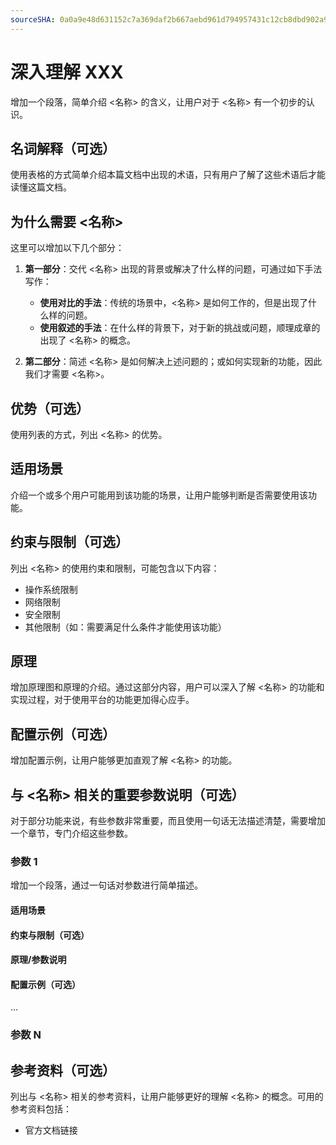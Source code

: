 ```yaml
---
sourceSHA: 0a0a9e48d631152c7a369daf2b667aebd961d794957431c12cb8dbd902a939f0
---
```


# 深入理解 XXX

增加一个段落，简单介绍 \<名称\> 的含义，让用户对于 \<名称\> 有一个初步的认识。

## 名词解释（可选）

使用表格的方式简单介绍本篇文档中出现的术语，只有用户了解了这些术语后才能读懂这篇文档。

## 为什么需要 \<名称\>

这里可以增加以下几个部分：

1. **第一部分**：交代 \<名称\> 出现的背景或解决了什么样的问题，可通过如下手法写作：

   - **使用对比的手法**：传统的场景中，\<名称\> 是如何工作的，但是出现了什么样的问题。
   - **使用叙述的手法**：在什么样的背景下，对于新的挑战或问题，顺理成章的出现了 \<名称\> 的概念。

2. **第二部分**：简述 \<名称\> 是如何解决上述问题的；或如何实现新的功能，因此我们才需要 \<名称\>。

## 优势（可选）

使用列表的方式，列出 \<名称\> 的优势。

## 适用场景

介绍一个或多个用户可能用到该功能的场景，让用户能够判断是否需要使用该功能。

## 约束与限制（可选）

列出 \<名称\> 的使用约束和限制，可能包含以下内容：

- 操作系统限制
- 网络限制
- 安全限制
- 其他限制（如：需要满足什么条件才能使用该功能）

## 原理

增加原理图和原理的介绍。通过这部分内容，用户可以深入了解 \<名称\> 的功能和实现过程，对于使用平台的功能更加得心应手。

## 配置示例（可选）

增加配置示例，让用户能够更加直观了解 \<名称\> 的功能。

## 与 \<名称\> 相关的重要参数说明（可选）

对于部分功能来说，有些参数非常重要，而且使用一句话无法描述清楚，需要增加一个章节，专门介绍这些参数。

### 参数 1

增加一个段落，通过一句话对参数进行简单描述。

#### 适用场景

#### 约束与限制（可选）

#### 原理/参数说明

#### 配置示例（可选）

...

### 参数 N

## 参考资料（可选）

列出与 \<名称\> 相关的参考资料，让用户能够更好的理解 \<名称\> 的概念。可用的参考资料包括：

- 官方文档链接
